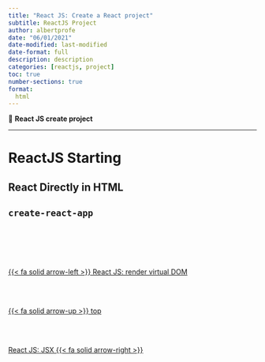 ```yaml
---
title: "React JS: Create a React project"
subtitle: ReactJS Project
author: albertprofe
date: "06/01/2021"
date-modified: last-modified
date-format: full
description: description
categories: [reactjs, project]
toc: true
number-sections: true
format:
  html
---
```


::: {.summary}

📘 **React JS create project**


:::

---

# ReactJS Starting

## React Directly in HTML

## `create-react-app`



<!--- navLinks -->
<br><br>
<div class=row>
<br>
<div class='column left previous'>
<br>
[{{< fa solid arrow-left >}} React JS: render virtual DOM](/reactjs/reactjs-what-render-dom.qmd)
<br>
</div>
<br>
<div class='column center'>
<br>
[{{< fa solid arrow-up >}} top](#top)
<br>
</div>
<br>
<div class='column right next'>
<br>
[React JS: JSX  {{< fa solid arrow-right >}}](/reactjs/reactjs-what-jsx.qmd)
<br>
</div>
<br>
</div>
